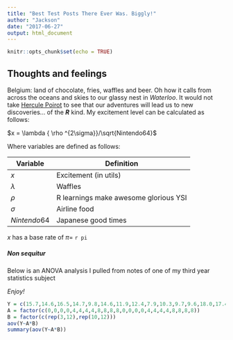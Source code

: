 ```yaml
---
title: "Best Test Posts There Ever Was. Biggly!"
author: "Jackson"
date: "2017-06-27"
output: html_document
---
```


```r
knitr::opts_chunk$set(echo = TRUE)
```

## Thoughts and feelings

Belgium: land of chocolate, fries, waffles and beer. Oh how it calls from across the oceans and skies to our glassy nest in *Waterloo*. It would not take [Hercule Poirot](https://en.wikipedia.org/wiki/Hercule_Poirot) to see that our adventures will lead us to new discoveries... of the ***R*** kind. My excitement level can be calculated as follows:

$x = \lambda { \rho ^{2\sigma}}/\sqrt{Nintendo64}$

Where variables are defined as follows:

Variable    | Definition
------------|---------------------------------------
$x$         | Excitement (in utils)
$\lambda$   | Waffles
$\rho$      | R learnings make awesome glorious YSI
$\sigma$    | Airline food
$Nintendo64$| Japanese good times

$x$ has a base rate of $\pi =$ `r pi`



##### **Non sequitur**
Below is an ANOVA analysis I pulled from notes of one of my third year statistics subject

*Enjoy!*
```r
Y = c(15.7,14.6,16.5,14.7,9.8,14.6,11.9,12.4,7.9,10.3,9.7,9.6,18.0,17.4,15.1,14.4,13.6,10.6,11.8,13.3,8.8,8.2,11.3,11.2)
A = factor(c(0,0,0,0,4,4,4,4,8,8,8,8,0,0,0,0,4,4,4,4,8,8,8,8))
B = factor(c(rep(3,12),rep(10,12)))
aov(Y~A*B)
summary(aov(Y~A*B))
```
